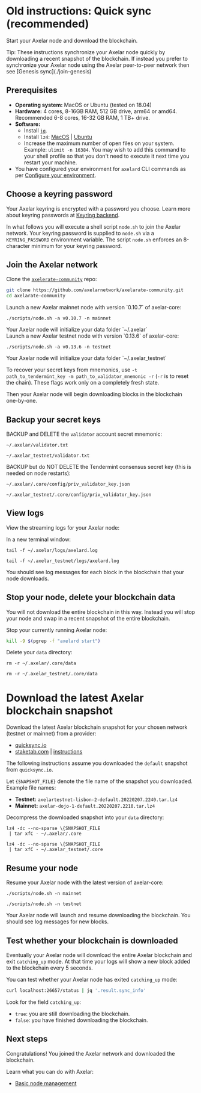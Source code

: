 # Old instructions: Quick sync (recommended)


Start your Axelar node and download the blockchain.

<Callout emoji="💡">
  Tip: These instructions synchronize your Axelar node quickly by downloading a recent snapshot of the blockchain. If instead you prefer to synchronize your Axelar node using the Axelar peer-to-peer network then see [Genesis sync](./join-genesis)
</Callout>

## Prerequisites

- **Operating system:** MacOS or Ubuntu (tested on 18.04)
- **Hardware:** 4 cores, 8-16GB RAM, 512 GB drive, arm64 or amd64. Recommended 6-8 cores, 16-32 GB RAM, 1 TB+ drive.
- **Software:**
  - Install [`jq`](https://stedolan.github.io/jq/download/).
  - Install `lz4`: [MacOS](https://formulae.brew.sh/formula/lz4) | [Ubuntu](https://snapcraft.io/install/lz4/ubuntu)
  - Increase the maximum number of open files on your system. Example: `ulimit -n 16384`. You may wish to add this command to your shell profile so that you don't need to execute it next time you restart your machine.
- You have configured your environment for `axelard` CLI commands as per [Configure your environment](/node/config-node).

## Choose a keyring password

Your Axelar keyring is encrypted with a password you choose. Learn more about keyring passwords at [Keyring backend](/node/keyring/).

In what follows you will execute a shell script `node.sh` to join the Axelar network. Your keyring password is supplied to `node.sh` via a `KEYRING_PASSWORD` environment variable. The script `node.sh` enforces an 8-character minimum for your keyring password.

## Join the Axelar network

Clone the [`axelerate-community`](https://github.com/axelarnetwork/axelarate-community) repo:

```bash
git clone https://github.com/axelarnetwork/axelarate-community.git
cd axelarate-community
```

<tabs>
<tab-item title="Mainnet">
 <div>
Launch a new Axelar mainnet node with version `0.10.7` of axelar-core:
<pre><code>./scripts/node.sh -a v0.10.7 -n mainnet</code></pre>
Your Axelar node will initialize your data folder `~/.axelar`

</div>

</tab-item>
<tab-item title="Testnet">
 <div>
Launch a new Axelar testnet node with version `0.13.6` of axelar-core:
<pre><code>./scripts/node.sh -a v0.13.6 -n testnet</code></pre>
Your Axelar node will initialize your data folder `~/.axelar_testnet`
</div>

</tab-item>
</tabs>

To recover your secret keys from mnemonics, use `-t path_to_tendermint_key -m path_to_validator_mnemonic -r` (`-r` is to reset the chain). These flags work only on a completely fresh state.

Then your Axelar node will begin downloading blocks in the blockchain one-by-one.

## Backup your secret keys

BACKUP and DELETE the `validator` account secret mnemonic:

<tabs>
<tab-item title="Mainnet">
 <pre><code>~/.axelar/validator.txt</code></pre>

</tab-item>
<tab-item title="Testnet">
 <pre><code>~/.axelar_testnet/validator.txt</code></pre>

</tab-item>
</tabs>

BACKUP but do NOT DELETE the Tendermint consensus secret key (this is needed on node restarts):

<tabs>
<tab-item title="Mainnet">
 <pre><code>~/.axelar/.core/config/priv_validator_key.json</code></pre>

</tab-item>
<tab-item title="Testnet">
 <pre><code>~/.axelar_testnet/.core/config/priv_validator_key.json</code></pre>

</tab-item>
</tabs>

## View logs

View the streaming logs for your Axelar node:

In a new terminal window:

<tabs>
<tab-item title="Mainnet">
 <pre><code>tail -f ~/.axelar/logs/axelard.log</code></pre>

</tab-item>
<tab-item title="Testnet">
 <pre><code>tail -f ~/.axelar_testnet/logs/axelard.log</code></pre>

</tab-item>
</tabs>

You should see log messages for each block in the blockchain that your node downloads.

## Stop your node, delete your blockchain data

You will not download the entire blockchain in this way. Instead you will stop your node and swap in a recent snapshot of the entire blockchain.

Stop your currently running Axelar node:

```bash
kill -9 $(pgrep -f "axelard start")
```

Delete your `data` directory:

<tabs>
<tab-item title="Mainnet">
 <pre><code>rm -r ~/.axelar/.core/data</code></pre>

</tab-item>
<tab-item title="Testnet">
 <pre><code>rm -r ~/.axelar_testnet/.core/data</code></pre>

</tab-item>
</tabs>

# Download the latest Axelar blockchain snapshot

Download the latest Axelar blockchain snapshot for your chosen network (testnet or mainnet) from a provider:

- [quicksync.io](https://quicksync.io/networks/axelar.html)
- [staketab.com](https://cosmos-snap.staketab.com/axelar/) | [instructions](https://github.com/staketab/nginx-cosmos-snap/blob/main/docs/axelar.md)

The following instructions assume you downloaded the `default` snapshot from `quicksync.io`.

Let `{SNAPSHOT_FILE}` denote the file name of the snapshot you downloaded. Example file names:

- **Testnet:** `axelartestnet-lisbon-2-default.20220207.2240.tar.lz4`
- **Mainnet:** `axelar-dojo-1-default.20220207.2210.tar.lz4`

Decompress the downloaded snapshot into your `data` directory:

<tabs>
<tab-item title="Mainnet">
 <pre><code>lz4 -dc --no-sparse \{SNAPSHOT_FILE
 | tar xfC - ~/.axelar/.core</code></pre>
</tab-item>
<tab-item title="Testnet">
 <pre><code>lz4 -dc --no-sparse \{SNAPSHOT_FILE
 | tar xfC - ~/.axelar_testnet/.core</code></pre>
</tab-item>
</tabs>

## Resume your node

Resume your Axelar node with the latest version of axelar-core:

<tabs>
<tab-item title="Mainnet">
 <pre><code>./scripts/node.sh -n mainnet</code></pre>

</tab-item>
<tab-item title="Testnet">
 <pre><code>./scripts/node.sh -n testnet</code></pre>

</tab-item>
</tabs>

Your Axelar node will launch and resume downloading the blockchain. You should see log messages for new blocks.

## Test whether your blockchain is downloaded

Eventually your Axelar node will download the entire Axelar blockchain and exit `catching_up` mode. At that time your logs will show a new block added to the blockchain every 5 seconds.

You can test whether your Axelar node has exited `catching_up` mode:

```bash
curl localhost:26657/status | jq '.result.sync_info'
```

Look for the field `catching_up`:

- `true`: you are still downloading the blockchain.
- `false`: you have finished downloading the blockchain.

## Next steps

Congratulations! You joined the Axelar network and downloaded the blockchain.

Learn what you can do with Axelar:

- [Basic node management](./basic/)
